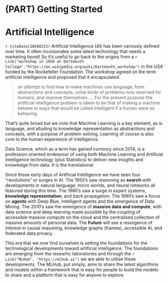<!-- 

Time-stamp: <Saturday 2021-03-20 17:08:49 AEDT Graham Williams>

Free and Open Source Software Survival Guide

LICENSE

Author: Graham.Williams@togaware.com
License: Creative Commons Attribution License 4.0 International
Reference: https://creativecommons.org/licenses/by/4.0/
Copyright: (c) Graham.Williams@togaware.com

You are free to Share (copy and redistribute the material in any
medium or format) and Adapt (remix, transform, and build upon the
material for any purpose, even commercially), under the following
terms of Attribution (you must give appropriate credit, provide a
link to the license, and indicate if changes were made and you may
do so in any reasonable manner, but not in any way that suggests the
licensor endorses you or your use) and No Additional Restrictions
(You may not apply legal terms or technological measures that
legally restrict others from doing anything the license permits.

-->

# (PART) Getting Started {-}

# Artificial Intelligence {#ai}

`r CiteDate(20200223)` Artificial Intelligence (AI) has been variously
defined over time. It often incorporates some latest technology that
needs a marketing boost! So it's useful to go back to the origins from
a `r Link("workshop in 1956 at Dartmouth
College","https://en.wikipedia.org/wiki/Dartmouth_workshop")` in the
USA funded by the Rockefeller Foundation. The workshop agreed on the
term artificial intelligence and proposed that it encapsulated:

> an attempt to find how to make machines use language, form
	abstractions and concepts, solve kinds of problems now reserved for
	humans, and improve themselves. …  For the present purpose the
	artificial intelligence problem is taken to be that of making a
	machine behave in ways that would be called intelligent if a human
	were so behaving.

That's quite broad but we note that Machine Learning is a key element,
as is language, and alluding to knowledge representation as
abstractions and concepts, with a purpose of problem solving.
Learning of course is also core to the human experience of
intelligence.

Data Science, which as a term has gained currency since 2014, is a
profession oriented endeavour of using both Machine Learning and
Artificial Intelligence technology (plus Statistics) to deliver new
insights and knowledge from data. It is the translational

Since those early days of Artificial Intelligence we have seen four
"revolutions" or surges in AI.  The 1950's saw reasoning as **search**
with developments in natural language, micro worlds, and neural
networks all featured during this time. The 1980's saw a surge in
expert systems, **knowledge representation**, and back
propagation. The 1990's saw a focus on **agents** with Deep Blue,
intelligent agents and the emergence of Data Mining.  The 2010's saw
the emergence of **massive data and compute**, with data science and
deep learning made possible by the coupling of accessible massive
compute on the cloud and the centralised collection of massive amounts
of personal data.  The **Future** will see a resurgence of interest in
causal reasoning, knowledge graphs (frames), accessible AI, and
federated data privacy.

This era that we now find ourselves is setting the foundations for the
technological developments toward artificial intelligence. The
foundations are emerging from the researhc laboratories and through
the `r Link("MLHub", "https://mlhub.ai")` we are able to utilise these
developments. The MLHub, put simply, aims to share the latest
algorithms and models within a framework that is easy for people to
build the models to share and a platform that is easy for anyone to
explore.

